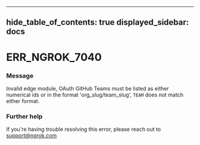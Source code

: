 

---
hide_table_of_contents: true
displayed_sidebar: docs
---


# ERR_NGROK_7040

### Message
Invalid edge module, OAuth GitHub Teams must be listed as either numerical ids or in the format 'org_slug/team_slug', `TEAM` does not match either format.

<ErrorDetails />



### Further help
If you're having trouble resolving this error, please reach out to [support@ngrok.com](mailto:support@ngrok.com?subject=Help%20with%20ERR_NGROK_7040)

